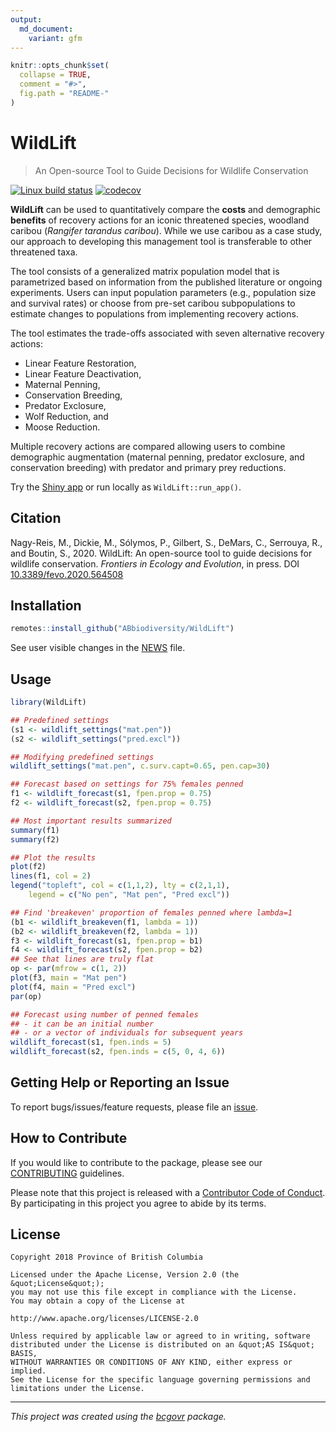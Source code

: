 ```yaml
---
output:
  md_document:
    variant: gfm
---
```


```r
knitr::opts_chunk$set(
  collapse = TRUE,
  comment = "#>",
  fig.path = "README-"
)
```

# WildLift

>  An Open-source Tool to Guide Decisions for Wildlife Conservation

[![Linux build status](https://travis-ci.org/ABbiodiversity/WildLift.svg?branch=master)](https://travis-ci.org/ABbiodiversity/WildLift)
[![codecov](https://codecov.io/gh/ABbiodiversity/WildLift/branch/master/graph/badge.svg)](https://codecov.io/gh/ABbiodiversity/WildLift)

**WildLift** can be used to quantitatively compare the **costs** and 
demographic **benefits** of recovery actions for an iconic threatened species, 
woodland caribou (*Rangifer tarandus caribou*).
While we use caribou as a case study, our approach to developing this 
management tool is transferable to other threatened taxa.

The tool consists of a generalized matrix population model that is 
parametrized based on information from the published literature or ongoing
experiments. Users can input population parameters 
(e.g., population size and survival rates) or choose from 
pre-set caribou subpopulations to estimate changes to populations 
from implementing recovery actions. 

The tool estimates the trade-offs
associated with seven alternative recovery actions: 

* Linear Feature Restoration, 
* Linear Feature Deactivation, 
* Maternal Penning, 
* Conservation Breeding, 
* Predator Exclosure, 
* Wolf Reduction, and 
* Moose Reduction.

Multiple recovery actions are compared allowing users to combine 
demographic augmentation (maternal penning, predator exclosure, 
and conservation breeding) with predator and primary prey reductions.

Try the [Shiny app](https://abbiodiversity.shinyapps.io/WildLift/) or run locally as 
`WildLift::run_app()`.

## Citation

Nagy-Reis, M., Dickie, M., Sólymos, P., Gilbert, S., DeMars, C.,
Serrouya, R., and Boutin, S., 2020. WildLift: An open-source tool to
guide decisions for wildlife conservation. 
*Frontiers in Ecology and Evolution*, in press. 
DOI [10.3389/fevo.2020.564508](https://dx.doi.org/10.3389/fevo.2020.564508)

## Installation

```r
remotes::install_github("ABbiodiversity/WildLift")
```

See user visible changes in the [NEWS](NEWS.md) file.

## Usage

```r
library(WildLift)

## Predefined settings
(s1 <- wildlift_settings("mat.pen"))
(s2 <- wildlift_settings("pred.excl"))

## Modifying predefined settings
wildlift_settings("mat.pen", c.surv.capt=0.65, pen.cap=30)

## Forecast based on settings for 75% females penned
f1 <- wildlift_forecast(s1, fpen.prop = 0.75)
f2 <- wildlift_forecast(s2, fpen.prop = 0.75)

## Most important results summarized
summary(f1)
summary(f2)

## Plot the results
plot(f2)
lines(f1, col = 2)
legend("topleft", col = c(1,1,2), lty = c(2,1,1),
    legend = c("No pen", "Mat pen", "Pred excl"))

## Find 'breakeven' proportion of females penned where lambda=1
(b1 <- wildlift_breakeven(f1, lambda = 1))
(b2 <- wildlift_breakeven(f2, lambda = 1))
f3 <- wildlift_forecast(s1, fpen.prop = b1)
f4 <- wildlift_forecast(s2, fpen.prop = b2)
## See that lines are truly flat
op <- par(mfrow = c(1, 2))
plot(f3, main = "Mat pen")
plot(f4, main = "Pred excl")
par(op)

## Forecast using number of penned females
## - it can be an initial number
## - or a vector of individuals for subsequent years
wildlift_forecast(s1, fpen.inds = 5)
wildlift_forecast(s2, fpen.inds = c(5, 0, 4, 6))
```

## Getting Help or Reporting an Issue

To report bugs/issues/feature requests, please file an [issue](https://github.com/Abbiodiversity/WildLift/issues/).

## How to Contribute

If you would like to contribute to the package, please see our 
[CONTRIBUTING](CONTRIBUTING.md) guidelines.

Please note that this project is released with a [Contributor Code of Conduct](CODE_OF_CONDUCT.md). By participating in this project you agree to abide by its terms.

## License

```
Copyright 2018 Province of British Columbia

Licensed under the Apache License, Version 2.0 (the &quot;License&quot;);
you may not use this file except in compliance with the License.
You may obtain a copy of the License at

http://www.apache.org/licenses/LICENSE-2.0

Unless required by applicable law or agreed to in writing, software distributed under the License is distributed on an &quot;AS IS&quot; BASIS,
WITHOUT WARRANTIES OR CONDITIONS OF ANY KIND, either express or implied.
See the License for the specific language governing permissions and limitations under the License.
```

---
*This project was created using the [bcgovr](https://github.com/bcgov/bcgovr) package.* 
